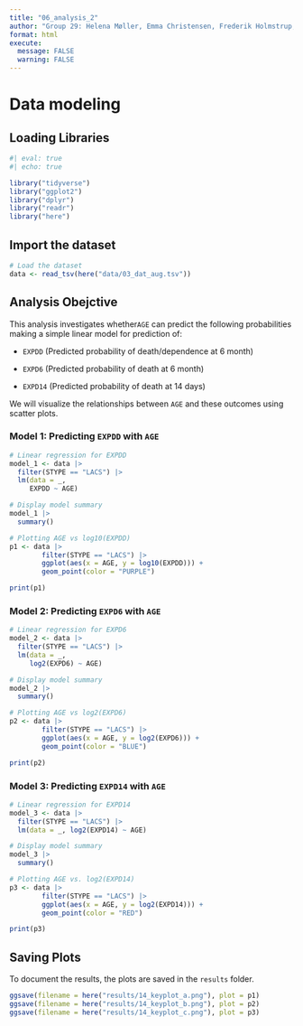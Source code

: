 ```yaml
---
title: "06_analysis_2"
author: "Group 29: Helena Møller, Emma Christensen, Frederik Holmstrup, Casper Harreby & Laura Christiansen"
format: html
execute: 
  message: FALSE
  warning: FALSE
---
```


# Data modeling 

## Loading Libraries

```r
#| eval: true
#| echo: true

library("tidyverse") 
library("ggplot2") 
library("dplyr") 
library("readr") 
library("here")
```

## Import the dataset

```r

# Load the dataset   
data <- read_tsv(here("data/03_dat_aug.tsv"))
```

## Analysis Obejctive 

This analysis investigates whether`AGE` can predict the following probabilities making a simple linear model for prediction of:

-   `EXPDD` (Predicted probability of death/dependence at 6 month)

-   `EXPD6` (Predicted probability of death at 6 month)

-   `EXPD14` (Predicted probability of death at 14 days)

We will visualize the relationships between `AGE` and these outcomes using scatter plots.

### Model 1: Predicting `EXPDD` with `AGE`

```r

# Linear regression for EXPDD 
model_1 <- data |> 
  filter(STYPE == "LACS") |> 
  lm(data = _,
     EXPDD ~ AGE)
```

```r

# Display model summary 
model_1 |> 
  summary()
```

```r

# Plotting AGE vs log10(EXPDD)
p1 <- data |> 
        filter(STYPE == "LACS") |> 
        ggplot(aes(x = AGE, y = log10(EXPDD))) +
        geom_point(color = "PURPLE")

print(p1)
```

### Model 2: Predicting `EXPD6` with `AGE` 

```r

# Linear regression for EXPD6
model_2 <- data |> 
  filter(STYPE == "LACS") |> 
  lm(data = _,
     log2(EXPD6) ~ AGE)
```

```r

# Display model summary 
model_2 |> 
  summary()
```

```r

# Plotting AGE vs log2(EXPD6)
p2 <- data |> 
        filter(STYPE == "LACS") |> 
        ggplot(aes(x = AGE, y = log2(EXPD6))) +
        geom_point(color = "BLUE")

print(p2)
```

### Model 3: Predicting `EXPD14` with `AGE`

```r

# Linear regression for EXPD14
model_3 <- data |> 
  filter(STYPE == "LACS") |> 
  lm(data = _, log2(EXPD14) ~ AGE)
```

```r

# Display model summary
model_3 |> 
  summary()
```

```r

# Plotting AGE vs. log2(EXPD14)
p3 <- data |> 
        filter(STYPE == "LACS") |> 
        ggplot(aes(x = AGE, y = log2(EXPD14))) +
        geom_point(color = "RED")

print(p3)
```

## Saving Plots

To document the results, the plots are saved in the `results` folder.

```r

ggsave(filename = here("results/14_keyplot_a.png"), plot = p1)  
ggsave(filename = here("results/14_keyplot_b.png"), plot = p2)
ggsave(filename = here("results/14_keyplot_c.png"), plot = p3)
```
